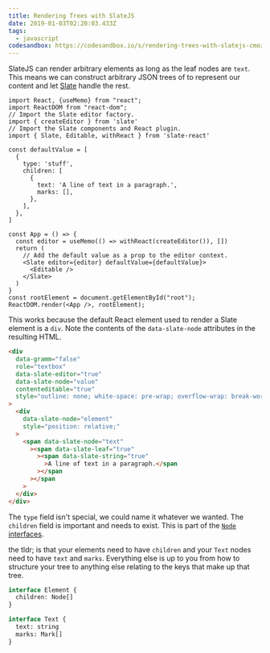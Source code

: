 ```yaml
---
title: Rendering Trees with SlateJS
date: 2019-01-03T02:20:03.433Z
tags:
  - javascript
codesandbox: https://codesandbox.io/s/rendering-trees-with-slatejs-cmoz5
---
```


SlateJS can render arbitrary elements as long as the leaf
nodes are `text`. This means we can construct arbitrary JSON
trees of to represent our content and let
[Slate](https://www.slatejs.org/) handle the rest.

```
import React, {useMemo} from "react";
import ReactDOM from "react-dom";
// Import the Slate editor factory.
import { createEditor } from 'slate'
// Import the Slate components and React plugin.
import { Slate, Editable, withReact } from 'slate-react'

const defaultValue = [
  {
    type: 'stuff',
    children: [
      {
        text: 'A line of text in a paragraph.',
        marks: [],
      },
    ],
  },
]

const App = () => {
  const editor = useMemo(() => withReact(createEditor()), [])
  return (
    // Add the default value as a prop to the editor context.
    <Slate editor={editor} defaultValue={defaultValue}>
      <Editable />
    </Slate>
  )
}
const rootElement = document.getElementById("root");
ReactDOM.render(<App />, rootElement);
```

This works because the default React element used to render
a Slate element is a `div`. Note the contents of the
`data-slate-node` attributes in the resulting HTML.

```html
<div
  data-gramm="false"
  role="textbox"
  data-slate-editor="true"
  data-slate-node="value"
  contenteditable="true"
  style="outline: none; white-space: pre-wrap; overflow-wrap: break-word;"
>
  <div
    data-slate-node="element"
    style="position: relative;"
  >
    <span data-slate-node="text"
      ><span data-slate-leaf="true"
        ><span data-slate-string="true"
          >A line of text in a paragraph.</span
        ></span
      ></span
    >
  </div>
</div>
```

The `type` field isn't special, we could name it whatever we
wanted. The `children` field is important and needs to
exist. This is part of the
[`Node` interfaces](https://docs.slatejs.org/concepts/02-nodes).

the tldr; is that your elements need to have `children` and
your `Text` nodes need to have `text` and `marks`.
Everything else is up to you from how to structure your tree
to anything else relating to the keys that make up that
tree.

```graphql
interface Element {
  children: Node[]
}

interface Text {
  text: string
  marks: Mark[]
}
```
